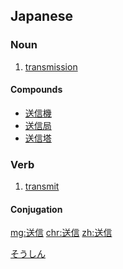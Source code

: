 ==Japanese==
{{kanji readings tab|送|そう|信|しん|yomi=on}}

===Noun===
{{ja-noun|hira=そうしん}}

# [[transmission]]

====Compounds====
* [[送信機]]
* [[送信局]]
* [[送信塔]]

===Verb===
{{ja-verb-suru|hira=そうしん}}

# [[transmit]]

====Conjugation====
{{ja-suru|送信|そうしん}}

[[Category:ja:Technology|そうしん]]

[[mg:送信]]
[[chr:送信]]
[[zh:送信]]